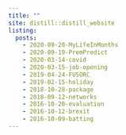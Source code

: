 ```yaml
---
title: ""
site: distill::distill_website
listing: 
  posts:
    - 2020-09-20-MyLifeInMonths
    - 2020-09-19-PremPredict
    - 2020-03-14-covid
    - 2020-03-15-job-opening
    - 2019-04-24-FUSORC
    - 2019-02-15-holiday
    - 2018-10-28-package
    - 2018-09-12-networks
    - 2016-10-20-evaluation
    - 2016-10-12-brexit
    - 2016-10-09-batting
---
```

